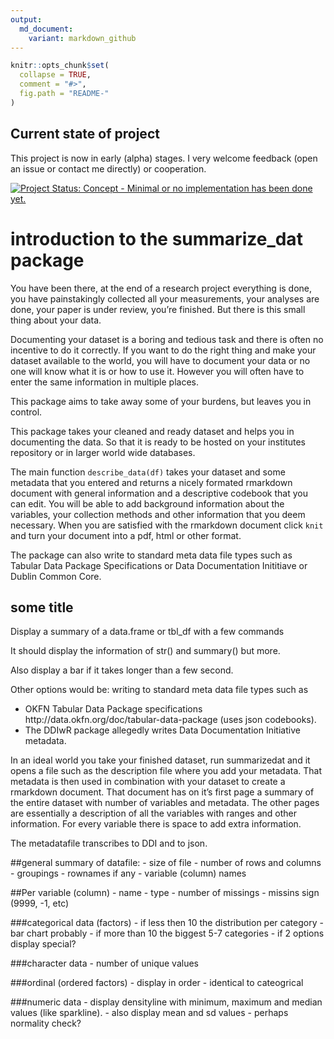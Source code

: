 ```yaml
---
output:
  md_document:
    variant: markdown_github
---
```


<!-- README.md is generated from README.Rmd. Please edit that file -->

```r
knitr::opts_chunk$set(
  collapse = TRUE,
  comment = "#>",
  fig.path = "README-"
)
```
## Current state of project
This project is now in early (alpha) stages. I very welcome feedback (open an issue or contact
me directly) or cooperation. 

[![Project Status: Concept - Minimal or no implementation has been done yet.](http://www.repostatus.org/badges/latest/concept.svg)](http://www.repostatus.org/#concept)



# introduction to the summarize_dat package

You have been there, at the end of a research project everything is done, 
you have painstakingly collected all your measurements, your analyses are
done, your paper is under review, you're finished. 
But there is this small thing about your data.

Documenting your dataset is a boring and tedious task and there is often 
no incentive to do it correctly. If you want to do the right thing and make 
your dataset available to the world, you will have to document your data or no
one will know what it is or how to use it. However
you will often have to enter the same information in multiple places. 

This package aims to take away some of your burdens, but leaves you in control. 

This package takes your cleaned and ready dataset and helps you in documenting
the data. So that it is ready to be hosted on your institutes repository or in
larger world wide databases.

The main function `describe_data(df)` takes your dataset and some metadata that you entered and returns a nicely formated rmarkdown document with general information
and a descriptive codebook that you can edit. 
You will be able to add background information about the variables, your 
collection methods and other information that you deem necessary. When you are satisfied
with the rmarkdown document click `knit` and turn your document into a pdf, html
or other format. 

The package can also write to standard meta data file types such as Tabular
Data Package Specifications or Data Documentation Inititiave or Dublin Common
Core. 


## some title
Display a summary of a data.frame or tbl_df with a few commands

It should display the information of str() and summary() but more.



Also display a bar if it takes longer than a few second.

Other options would be: writing to standard meta data file types such as

- OKFN Tabular Data Package specifications http://data.okfn.org/doc/tabular-data-package (uses json codebooks).
- The DDIwR package allegedly writes Data Documentation Initiative metadata.

In an ideal world you take your finished dataset, run summarizedat and it opens
a file such as the description file where you add your metadata.
That metadata is then used in combination with your dataset to create a
rmarkdown document. That document has on it's first page a summary of the entire
dataset with number of variables and metadata.
The other pages are essentially a description of all the variables with ranges 
and other information. For every variable there is space to add extra information.

The metadatafile transcribes to DDI and to json. 

##general summary of datafile: 
- size of file
- number of rows and columns
- groupings
- rownames if any
- variable (column) names

##Per variable (column)
- name
- type
- number of missings
- missins sign (9999, -1, etc)

###categorical data (factors)
- if less then 10 the distribution per category 
- bar chart probably
- if more than 10 the biggest 5-7 categories
- if 2 options display special?

###character data
- number of unique values

###ordinal (ordered factors)
- display in order
- identical to cateogrical

###numeric data
- display densityline with minimum, maximum and median values (like sparkline).
- also display mean and sd values
- perhaps normality check?
